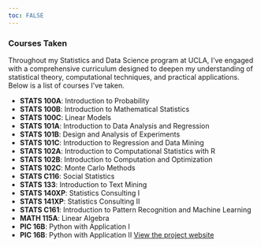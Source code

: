 ```yaml
---
toc: FALSE
---
```


### Courses Taken

Throughout my Statistics and Data Science program at UCLA, I've engaged with a comprehensive curriculum designed to deepen my understanding of statistical theory, computational techniques, and practical applications. Below is a list of courses I've taken.

- **STATS 100A**: Introduction to Probability
- **STATS 100B**: Introduction to Mathematical Statistics
- **STATS 100C**: Linear Models
- **STATS 101A**: Introduction to Data Analysis and Regression
- **STATS 101B**: Design and Analysis of Experiments
- **STATS 101C**: Introduction to Regression and Data Mining
- **STATS 102A**: Introduction to Computational Statistics with R
- **STATS 102B**: Introduction to Computation and Optimization
- **STATS 102C**: Monte Carlo Methods
- **STATS C116**: Social Statistics
- **STATS 133**: Introduction to Text Mining 
- **STATS 140XP**: Statistics Consulting I
- **STATS 141XP**: Statistics Consulting II
- **STATS C161**: Introduction to Pattern Recognition and Machine Learning
- **MATH 115A**: Linear Algebra
- **PIC 16B**: Python with Application I
- **PIC 16B**: Python with Application II [View the project website](https://askpl00.github.io/BlogPic16B/) 
